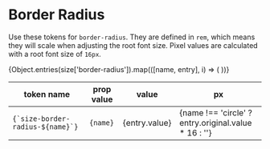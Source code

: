 
<Meta title="Design Tokens/Border Radius" />

# Border Radius

Use these tokens for `border-radius`. They are defined in `rem`, which means they will scale when adjusting the root font size. Pixel values are calculated with a root font size of `16px`.

<table>
  <thead>
    <tr>
      <th>token name</th>
      <th>prop value</th>
      <th>value</th>
      <th>px</th>
    </tr>
  </thead>
  <tbody>
    {Object.entries(size['border-radius']).map(([name, entry], i) => (
      <tr key={i}>
        <td>
          <code>{`size-border-radius-${name}`}</code>
        </td>
        <td>
          <code>{name}</code>
        </td>
        <td>{entry.value}</td>
        <td>{name !== 'circle' ? entry.original.value * 16 : ''}</td>
      </tr>
    ))}
  </tbody>
</table>
